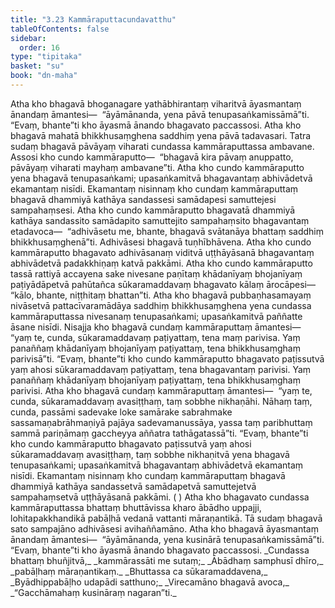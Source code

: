 ```yaml
---
title: "3.23 Kammāraputtacundavatthu"
tableOfContents: false
sidebar:
  order: 16
type: "tipitaka"
basket: "su"
book: "dn-maha"
---
```



<DynamicBreadcrumb />

<Division number="189" book="dn-maha" bookNo="7" page="105">

<Paragraph number="420" book="dn-maha">
Atha kho bhagavā bhoganagare yathābhirantaṃ viharitvā āyasmantaṃ ānandaṃ āmantesi—  “āyāmānanda, yena pāvā tenupasaṅkamissāmā”ti. “Evaṃ, bhante”ti kho āyasmā ānando bhagavato paccassosi. Atha kho bhagavā mahatā bhikkhusaṃghena saddhiṃ yena pāvā tadavasari. Tatra sudaṃ bhagavā pāvāyaṃ viharati cundassa kammāraputtassa ambavane. Assosi kho cundo kammāraputto—  “bhagavā kira pāvaṃ anuppatto, pāvāyaṃ viharati mayhaṃ ambavane”ti. Atha kho cundo kammāraputto yena bhagavā tenupasaṅkami; upasaṅkamitvā bhagavantaṃ abhivādetvā ekamantaṃ nisīdi. Ekamantaṃ nisinnaṃ kho cundaṃ kammāraputtaṃ bhagavā dhammiyā kathāya sandassesi samādapesi samuttejesi sampahaṃsesi. Atha kho cundo kammāraputto bhagavatā dhammiyā kathāya sandassito samādapito samuttejito sampahaṃsito bhagavantaṃ etadavoca—  “adhivāsetu me, bhante, bhagavā svātanāya bhattaṃ saddhiṃ bhikkhusaṃghenā”ti. Adhivāsesi bhagavā tuṇhībhāvena. Atha kho cundo kammāraputto bhagavato adhivāsanaṃ viditvā uṭṭhāyāsanā bhagavantaṃ abhivādetvā padakkhiṇaṃ katvā pakkāmi.
</Paragraph>

<Paragraph number="421" book="dn-maha">
Atha kho cundo kammāraputto tassā rattiyā accayena sake nivesane paṇītaṃ khādanīyaṃ bhojanīyaṃ paṭiyādāpetvā pahūtañca sūkaramaddavaṃ bhagavato kālaṃ ārocāpesi—  “kālo, bhante, niṭṭhitaṃ bhattan”ti. Atha kho bhagavā pubbaṇhasamayaṃ nivāsetvā pattacīvaramādāya saddhiṃ bhikkhusaṃghena yena cundassa kammāraputtassa nivesanaṃ tenupasaṅkami; upasaṅkamitvā paññatte āsane nisīdi. Nisajja kho bhagavā cundaṃ kammāraputtaṃ āmantesi—  “yaṃ te, cunda, sūkaramaddavaṃ paṭiyattaṃ, tena maṃ parivisa. Yaṃ panaññaṃ khādanīyaṃ bhojanīyaṃ paṭiyattaṃ, tena bhikkhusaṃghaṃ parivisā”ti. “Evaṃ, bhante”ti kho cundo kammāraputto bhagavato paṭissutvā yaṃ ahosi sūkaramaddavaṃ paṭiyattaṃ, tena bhagavantaṃ parivisi. Yaṃ panaññaṃ khādanīyaṃ bhojanīyaṃ paṭiyattaṃ, tena bhikkhusaṃghaṃ parivisi. Atha kho bhagavā cundaṃ kammāraputtaṃ āmantesi—  “yaṃ te, cunda, sūkaramaddavaṃ avasiṭṭhaṃ, taṃ sobbhe nikhaṇāhi. Nāhaṃ taṃ, cunda, passāmi sadevake loke samārake sabrahmake sassamaṇabrāhmaṇiyā pajāya sadevamanussāya, yassa taṃ paribhuttaṃ sammā pariṇāmaṃ gaccheyya aññatra tathāgatassā”ti. “Evaṃ, bhante”ti kho cundo kammāraputto bhagavato paṭissutvā yaṃ ahosi sūkaramaddavaṃ avasiṭṭhaṃ, taṃ sobbhe nikhaṇitvā yena bhagavā tenupasaṅkami; upasaṅkamitvā bhagavantaṃ abhivādetvā ekamantaṃ nisīdi. Ekamantaṃ nisinnaṃ kho cundaṃ kammāraputtaṃ bhagavā dhammiyā kathāya sandassetvā samādapetvā samuttejetvā sampahaṃsetvā uṭṭhāyāsanā pakkāmi.

</Paragraph>
</Division>

<Paragraph number="422" type="center" book="dn-maha">
( )


</Paragraph>

<Division number="190" book="dn-maha" bookNo="7" page="106">

<Paragraph number="423" book="dn-maha">
Atha kho bhagavato cundassa kammāraputtassa bhattaṃ bhuttāvissa kharo ābādho uppajji, lohitapakkhandikā pabāḷhā vedanā vattanti māraṇantikā. Tā sudaṃ bhagavā sato sampajāno adhivāsesi avihaññamāno. Atha kho bhagavā āyasmantaṃ ānandaṃ āmantesi—  “āyāmānanda, yena kusinārā tenupasaṅkamissāmā”ti. “Evaṃ, bhante”ti kho āyasmā ānando bhagavato paccassosi.
</Paragraph>

<Paragraph number="424" type="verses" book="dn-maha">
_Cundassa bhattaṃ bhuñjitvā,_  
_kammārassāti me sutaṃ;_  
_Ābādhaṃ samphusī dhīro,_  
_pabāḷhaṃ māraṇantikaṃ._  

</Paragraph>

<Paragraph number="425" type="verses" book="dn-maha">
_Bhuttassa ca sūkaramaddavena,_  
_Byādhippabāḷho udapādi satthuno;_  
_Virecamāno bhagavā avoca,_  
_“Gacchāmahaṃ kusināraṃ nagaran”ti._
</Paragraph>
</Division>